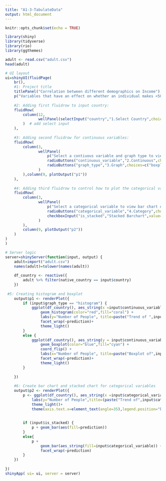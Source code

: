 ---
title: "A1-3-TabulateData"
output: html_document
---

```{r setup, include=FALSE}
knitr::opts_chunk$set(echo = TRUE)
```




```{r}
library(shiny)
library(tidyverse)
library(rio)
library(ggthemes)
```

```{r}
adult <- read.csv("adult.csv")
head(adult)

```

```{r}
# UI layout
ui=shinyUI(fluidPage(
    br(),
    #1: Project title 
    titlePanel("Correlation between different demographics on Income"),
    p("Variables that have an effect on whether an individual makes <50k or more >50k."),
    
    #2: Adding first fluidrow to input country:
    fluidRow(
        column(12, 
               wellPanel(selectInput("country","1.Select Country",choices=c("United-States","India","Columbia","England")))
        )  # add select input 
    ),
    
    #3: Adding second fluidrow for continuous variables:
    fluidRow(
        column(3, 
               wellPanel(
                   p("Select a contiuous variable and graph type to view"),
                   radioButtons("continuous_variable","2.Continuous",choices=c("hours_per_week","age")),   
                   radioButtons("graph_type","3.Graph",choices=c("boxplot","histogram"))
               )
        ),column(9, plotOutput("p1")) 
    ),
    
    #4: Adding third fluidrow to control how to plot the categorical variables
    fluidRow(
        column(3, 
               wellPanel(
                   p("Select a categorical variable to view bar chart on the right. Use the check box to view a stacked bar chart to combine the income levels into one graph. "),
                   radioButtons("categorical_variable","4.Category",choices=c("sex","race","education","workclass")),
                   checkboxInput("is_stacked","Stacked Barchart",value=FALSE)
               )
        ),
        column(9, plotOutput("p2")) 
    )
)
)

```

```{r}
# Server logic
server=shinyServer(function(input, output) {
    adult=import("adult.csv")               
    names(adult)=tolower(names(adult))      
    
    df_country <- reactive({
        adult %>% filter(native_country == input$country)
    })
    
 #5: Creating histogram and boxplot 
    output$p1 <- renderPlot({
        if (input$graph_type == "histogram") {
            ggplot(df_country(), aes_string(x =input$continuous_variable)) +
                geom_histogram(color="red",fill="coral") +  
                labs(y="Number of People", title=paste("Trend of ",input$continuous_variable)) +  
                facet_wrap(~prediction)+ 
                theme_light()
        }
        else {
            ggplot(df_country(), aes_string(y = input$continuous_variable)) +
                geom_boxplot(color="blue",fill="cyan") +  
                coord_flip() +  
                labs(x="Number of People", title=paste("Boxplot of",input$continuous_variable)) + 
                facet_wrap(~prediction)+    
                theme_light()
        }
        
    })
    
    #6: Create bar chart and stacked chart for categorical variables
    output$p2 <- renderPlot({
        p <- ggplot(df_country(), aes_string(x =input$categorical_variable)) +
            labs(y="Number of People",title=(paste("Trend of",input$categorical_variable))) +  
            theme_light()+
            theme(axis.text.x=element_text(angle=35),legend.position="bottom")    
        
            
        if (input$is_stacked) {
            p + geom_bar(aes(fill=prediction))
        }
        else{
            p + 
                geom_bar(aes_string(fill=input$categorical_variable)) + 
                facet_wrap(~prediction)  
        }
    })
    
})
shinyApp( ui= ui, server = server)

```





